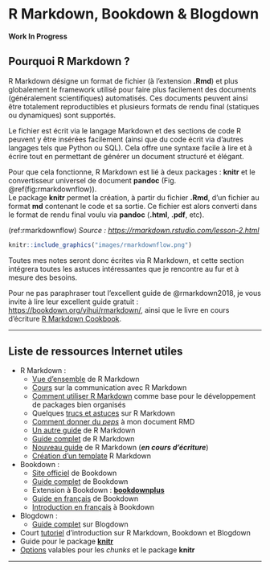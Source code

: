 # R Markdown, Bookdown & Blogdown {#rmarkdown}

::: {.infobox .caution data-latex="{caution}"}
**Work In Progress**
:::

## Pourquoi R Markdown ? {#pourquoi-rmarkdown}

R Markdown désigne un format de fichier (à l'extension **.Rmd**) et plus
globalement le framework utilisé pour faire plus facilement des documents
(généralement scientifiques) automatisés. Ces documents peuvent ainsi être
totalement reproductibles et plusieurs formats de rendu final (statiques ou
dynamiques) sont supportés.

Le fichier est écrit via le langage Markdown et des sections de code R peuvent y
être insérées facilement (ainsi que du code écrit via d'autres langages tels
que Python ou SQL). Cela offre une syntaxe facile à lire et à écrire tout en
permettant de générer un document structuré et élégant.

Pour que cela fonctionne, R Markdown est lié à deux packages : **knitr** et le
convertisseur universel de document **pandoc** (Fig. \@ref(fig:rmarkdownflow)).  
Le package **knitr** permet la création, à partir du fichier **.Rmd**, d'un fichier
au format **md** contenant le code et sa sortie. Ce fichier est alors converti
dans le format de rendu final voulu via **pandoc** (**.html**, **.pdf**, etc).

(ref:rmarkdownflow) *Source : <https://rmarkdown.rstudio.com/lesson-2.html>*

```r
knitr::include_graphics("images/rmarkdownflow.png")
```

Toutes mes notes seront donc écrites via R Markdown, et cette section intégrera
toutes les astuces intéressantes que je rencontre au fur et à mesure des
besoins.

Pour ne pas paraphraser tout l'excellent guide de @rmarkdown2018, je vous invite à
lire leur excellent guide gratuit : <https://bookdown.org/yihui/rmarkdown/>,
ainsi que le livre en cours d'écriture
[R Markdown Cookbook](https://bookdown.org/yihui/rmarkdown-cookbook/).

***

## Liste de ressources Internet utiles {.unnumbered #ref-rmd}

* R Markdown :
  - [Vue d'ensemble](https://rmarkdown.rstudio.com/lesson-1.html) de R Markdown
  - [Cours](https://ysc-rmarkdown.netlify.app/) sur la communication avec R Markdown
  - [Comment utiliser R Markdown](https://emilyriederer.netlify.app/post/rmarkdown-driven-development/)
  comme base pour le développement de packages bien organisés
  - Quelques [trucs et astuces](https://www.dataquest.io/blog/r-markdown-tips-tricks-and-shortcuts/)
   sur R Markdown
  - [Comment donner du *peps*](https://holtzy.github.io/Pimp-my-rmd/)
   à mon document RMD
  - [Un autre guide](https://www.dataquest.io/blog/r-markdown-guide-cheatsheet/)
   de R Markdown
  - [Guide complet](https://bookdown.org/yihui/rmarkdown/) de R Markdown
  - [Nouveau guide](https://bookdown.org/yihui/rmarkdown-cookbook/)
  de R Markdown (***en cours d'écriture***)
  - [Création d'un template](https://danawanzer.com/using-r-for-immediate-reporting-in-evaluation/)
   R Markdown
* Bookdown :
  - [Site officiel](https://bookdown.org/home/about/) de Bookdown
  - [Guide complet](https://bookdown.org/yihui/bookdown/) de Bookdown
  - Extension à Bookdown : [**bookdownplus**](https://bookdown.org/baydap/bookdownplus/)
  - [Guide en français](https://statistique-et-logiciel-r.com/creer-un-livre-document-avec-bookdown/)
  de Bookdown
  - [Introduction en français](https://thinkr.fr/rediger-avec-bookdown-pourquoi-comment/)
   à Bookdown
* Blogdown :
  - [Guide complet](https://bookdown.org/yihui/blogdown/) sur Blogdown
* Court [tutoriel](https://slides.yihui.org/2017-rmarkdown-UNL-Yihui-Xie.html#1)
 d'introduction sur R Markdown, Bookdown et Blogdown
* Guide pour le package [**knitr**](https://yihui.org/knitr/)
* [Options](https://yihui.org/knitr/options/) valables pour les *chunks* et le
package **knitr**

***
